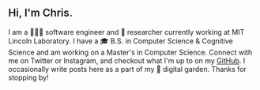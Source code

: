 <h2 style="font-weight: 600">Hi, I'm Chris.</h2>

I am a 👨🏼‍💻 software engineer and 🔬 researcher currently working at MIT Lincoln Laboratory. I have a 🎓 B.S. in Computer Science & Cognitive Science and am working on a Master's in Computer Science. Connect with me on Twitter or Instagram, and checkout what I'm up to on my [GitHub](https://github.com/chrisvander). I occasionally write posts here as a part of my 🌿 digital garden. Thanks for stopping by!
